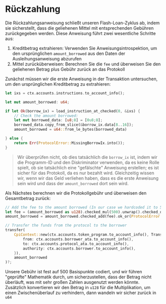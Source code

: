# Rückzahlung

Die Rückzahlungsanweisung schließt unseren Flash-Loan-Zyklus ab, indem sie sicherstellt, dass die geliehenen Mittel mit entsprechenden Gebühren zurückgegeben werden. Diese Anweisung führt zwei wesentliche Schritte aus:
1. Kreditbetrag extrahieren: Verwenden Sie Anweisungsintrospektion, um den ursprünglichen `amount_borrowed` aus den Daten der Ausleihungsanweisung abzurufen
2. Mittel zurücküberweisen: Berechnen Sie die `fee` und überweisen Sie den geliehenen Betrag plus Gebühr zurück an das Protokoll

<ArticleSection name="Anweisungsintrospektion" id="instruction-introspection" level="h2" />

Zunächst müssen wir die erste Anweisung in der Transaktion untersuchen, um den ursprünglichen Kreditbetrag zu extrahieren:

```rust
let ixs = ctx.accounts.instructions.to_account_info();

let mut amount_borrowed: u64;

if let Ok(borrow_ix) = load_instruction_at_checked(0, &ixs) {
    // Check the amount borrowed:
    let mut borrowed_data: [u8;8] = [0u8;8];
    borrowed_data.copy_from_slice(&borrow_ix.data[8..16]);
    amount_borrowed = u64::from_le_bytes(borrowed_data)

} else {
    return Err(ProtocolError::MissingBorrowIx.into());
}
```

> Wir überprüfen nicht, ob dies tatsächlich die `borrow_ix` ist, indem wir die Programm-ID und den Diskriminator verwenden, da es keine Rolle spielt, ob sie tatsächlich eine "gefälschte" Anweisung erstellen; es ist sicher für das Protokoll, da es nur bezahlt wird. Gleichzeitig wissen wir, wenn wir das Geld verliehen haben, dass es die erste Anweisung sein wird und dass der `amount_borrowed` dort sein wird.

<ArticleSection name="Mittelüberweisung" id="transfer-funds" level="h2" />

Als Nächstes berechnen wir die Protokollgebühr und überweisen den Gesamtbetrag zurück:

```rust
// Add the fee to the amount borrowed (In our case we hardcoded it to 500 basis point)
let fee = (amount_borrowed as u128).checked_mul(500).unwrap().checked_div(10_000).ok_or(ProtocolError::Overflow)? as u64;
amount_borrowed = amount_borrowed.checked_add(fee).ok_or(ProtocolError::Overflow)?;

// Transfer the funds from the protocol to the borrower
transfer(
    CpiContext::new(ctx.accounts.token_program.to_account_info(), Transfer {
        from: ctx.accounts.borrower_ata.to_account_info(),
        to: ctx.accounts.protocol_ata.to_account_info(),
        authority: ctx.accounts.borrower.to_account_info(),
    }), 
    amount_borrowed
)?;
```

Unsere Gebühr ist fest auf 500 Basispunkte codiert, und wir führen "geprüfte" Mathematik durch, um sicherzustellen, dass der Betrag nicht überläuft, was mit sehr großen Zahlen ausgenutzt werden könnte. Zusätzlich konvertieren wir den Betrag in `u128` für die Multiplikation, um einen Zwischenüberlauf zu verhindern, dann wandeln wir sicher zurück in `u64`